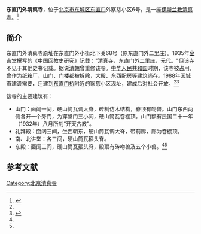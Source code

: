 {{Coord|39.94085|116.43300|type:landmark_region:CN-11_source:GoogleMaps|display=title}}
{{文物保护单位
| 级别 = 市县级
| 省名 = 北京市
| 市/县名 = 北京市东城区
| 图片 = Dongzhimenwai Mosque (20200802185731).jpg
| 名称 =东直门外清真寺
| 编号 = 2-？
| 分类 = 古建筑
| 所在 = 东直门外察慈小区6号
| 时代 = 清
| 登录 = 1986年1月21日
}}
'''东直门外清真寺'''，位于[[北京市|北京市]][[东城区|东城区]][[东直门|东直门]]外察慈小区6号，是一座[[伊斯兰教|伊斯兰教]][[清真寺|清真寺]]。<ref name=sohu>{{Cite web |url=http://roll.sohu.com/20120710/n348022698.shtml |title=东直门外清真寺，搜狐，2012-07-10 |access-date=2015-04-07 |archive-url=https://web.archive.org/web/20160304200308/http://roll.sohu.com/20120710/n348022698.shtml |archive-date=2016-03-04 |dead-url=yes }}</ref>

==简介==
东直门外清真寺原址在东直门外小街北下关68号（原东直门外二里庄）。1935年[[金吉堂|金吉堂]]撰写的《中国回教史研究》记载："清真寺，东直门外二里庄，元代。"但该寺不见于其他史书记载。据说[[清朝|清朝]]曾重修该寺。[[中华人民共和国|中华人民共和国]]时期，该寺被占用，曾作为纸箱厂，山门、门楼都被拆除，大殿、东西配房等建筑尚存。1988年因城市建设需要，迁建到[[东直门桥|东直门桥]]附近的察慈小区现址，建成后对社会开放。<ref name=sohu/><ref name=zgwm>{{Cite web |url=http://bj.wenming.cn/dc/mldc/201207/t20120710_751606.html |title=东直门外清真寺，中国文明网，2012-07-10 |access-date=2015-04-07 |archive-url=https://web.archive.org/web/20150523182838/http://bj.wenming.cn/dc/mldc/201207/t20120710_751606.html |archive-date=2015-05-23 |dead-url=yes }}</ref>

该寺的主要建筑有：
*山门：面阔一间，硬山筒瓦调大脊，砖制仿木结构，脊顶有吻兽。山门东西两侧各开一个旁门，为穿堂门三小间，硬山筒瓦卷棚顶。山门额有民国二十一年（1932年）八月所刻“开天古教”。
*礼拜殿：面阔三间，坐西朝东，硬山筒瓦调大脊，带前廊，廊为卷棚顶。
*南、北讲堂：各三间，硬山筒瓦箍头脊。
*东殿：面阔三间，硬山筒瓦箍头脊，殿顶有砖吻兽及五个小兽。<ref name=sohu/><ref name=zgwm/>

==参考文献==
{{reflist}}

[[Category:北京清真寺|Category:北京清真寺]]